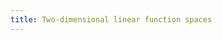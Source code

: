 ```yaml
---
title: Two-dimensional linear function spaces
---
```


<script src="https://cdnjs.cloudflare.com/ajax/libs/numeric/1.2.6/numeric.min.js"></script>
<script src="../../../js/lux.js"></script>

<div id="bilinear-reconstruction" class="chart"></div>

<script type="module" src="./main.js"></script>
